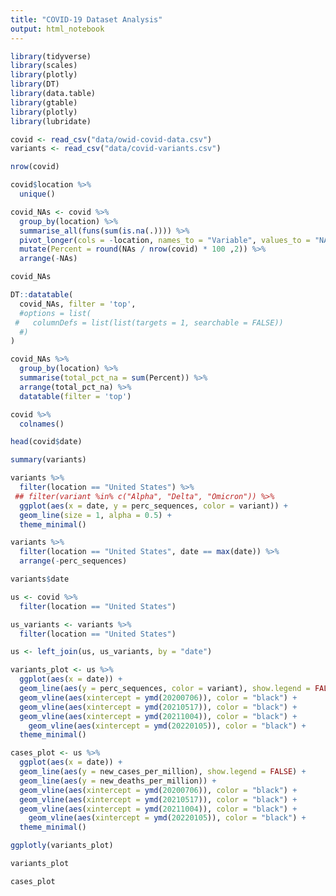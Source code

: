 ```yaml
---
title: "COVID-19 Dataset Analysis"
output: html_notebook
---
```


```r
library(tidyverse)
library(scales)
library(plotly)
library(DT)
library(data.table)
library(gtable)
library(plotly)
library(lubridate)
```

```r
covid <- read_csv("data/owid-covid-data.csv")
variants <- read_csv("data/covid-variants.csv")
```

```r
nrow(covid)
```

```r
covid$location %>% 
  unique()
```

```r
covid_NAs <- covid %>% 
  group_by(location) %>% 
  summarise_all(funs(sum(is.na(.)))) %>% 
  pivot_longer(cols = -location, names_to = "Variable", values_to = "NAs") %>% 
  mutate(Percent = round(NAs / nrow(covid) * 100 ,2)) %>% 
  arrange(-NAs)

covid_NAs
```

```r
DT::datatable(
  covid_NAs, filter = 'top',
  #options = list(
 #   columnDefs = list(list(targets = 1, searchable = FALSE))
  #)
)
```

```r
covid_NAs %>% 
  group_by(location) %>% 
  summarise(total_pct_na = sum(Percent)) %>% 
  arrange(total_pct_na) %>% 
  datatable(filter = 'top')
```

```r
covid %>% 
  colnames()
```

```r
head(covid$date)
```

```r
summary(variants)
```

```r
variants %>%
  filter(location == "United States") %>% 
 ## filter(variant %in% c("Alpha", "Delta", "Omicron")) %>%  
  ggplot(aes(x = date, y = perc_sequences, color = variant)) + 
  geom_line(size = 1, alpha = 0.5) + 
  theme_minimal()
```

```r
variants %>% 
  filter(location == "United States", date == max(date)) %>% 
  arrange(-perc_sequences)
```


```r
variants$date
```


 
```r
us <- covid %>% 
  filter(location == "United States") 

us_variants <- variants %>% 
  filter(location == "United States")

us <- left_join(us, us_variants, by = "date")
```

```r
variants_plot <- us %>% 
  ggplot(aes(x = date)) +
  geom_line(aes(y = perc_sequences, color = variant), show.legend = FALSE) +
  geom_vline(aes(xintercept = ymd(20200706)), color = "black") +
  geom_vline(aes(xintercept = ymd(20210517)), color = "black") + 
  geom_vline(aes(xintercept = ymd(20211004)), color = "black") + 
    geom_vline(aes(xintercept = ymd(20220105)), color = "black") + 
  theme_minimal()

cases_plot <- us %>% 
  ggplot(aes(x = date)) +
  geom_line(aes(y = new_cases_per_million), show.legend = FALSE) +
  geom_line(aes(y = new_deaths_per_million)) + 
  geom_vline(aes(xintercept = ymd(20200706)), color = "black") +
  geom_vline(aes(xintercept = ymd(20210517)), color = "black") + 
  geom_vline(aes(xintercept = ymd(20211004)), color = "black") + 
    geom_vline(aes(xintercept = ymd(20220105)), color = "black") + 
  theme_minimal()
```

```r
ggplotly(variants_plot)
```

```r
variants_plot
```

```r
cases_plot
```



